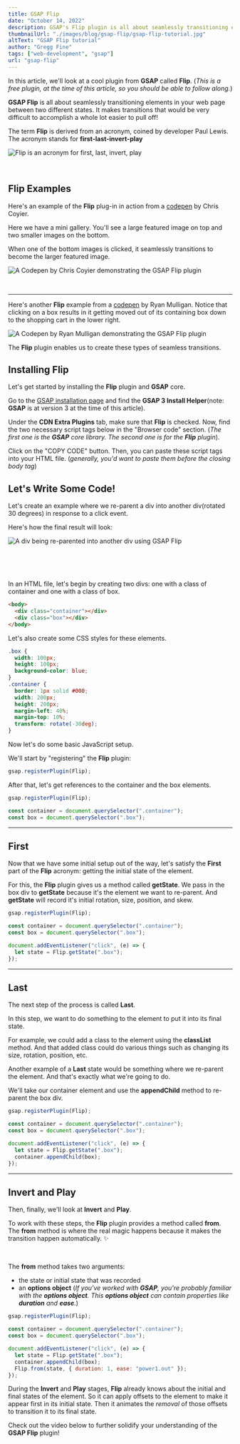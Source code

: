 ```yaml
---
title: GSAP Flip
date: "October 14, 2022"
description: GSAP's Flip plugin is all about seamlessly transitioning elements on your webpage between two different states.
thumbnailUrl: "./images/blog/gsap-flip/gsap-flip-tutorial.jpg"
altText: "GSAP Flip tutorial"
author: "Gregg Fine"
tags: ["web-development", "gsap"]
url: "gsap-flip"
---
```


In this article, we'll look at a cool plugin from **GSAP** called **Flip**.
(_This is a free plugin, at the time of this article, so you should be able to follow along._)

**GSAP Flip** is all about seamlessly transitioning elements in your web page between two different states.
It makes transitions that would be very difficult to accomplish a whole lot easier to pull off!

The term **Flip** is derived from an acronym, coined by developer Paul Lewis.
The acronym stands for
**first-last-invert-play**

<Image
  src="./images/blog/gsap-flip/flip.png"
  width={2518}
  height={1468}
  layout="responsive"
  alt="Flip is an acronym for first, last, invert, play"
/>

<br />

## Flip Examples

Here's an example of the **Flip** plug-in in action from a [codepen](https://codepen.io/chriscoyier/full/ExwXaKy) by Chris Coyier.

Here we have a mini gallery. You'll see a large featured image on top and two smaller images on the bottom.

When one of the bottom images is clicked, it seamlessly transitions to become the larger featured image.

<Image
  src="./images/blog/gsap-flip/chris-coyier-gsap-flip-example.gif"
  width={720}
  height={405}
  layout="responsive"
  alt="A Codepen by Chris Coyier demonstrating the GSAP Flip plugin"
/>

<br />

---

Here's another **Flip** example from a [codepen](https://codepen.io/hexagoncircle/full/RwLQLop) by Ryan Mulligan.
Notice that clicking on a box results in it getting moved out of its containing box down to the shopping cart in the lower right.

<Image
  src="./images/blog/gsap-flip/ryan-mulligan-gsap-flip-example.gif"
  width={720}
  height={405}
  layout="responsive"
  alt="A Codepen by Ryan Mulligan demonstrating the GSAP Flip plugin"
/>

The **Flip** plugin enables us to create these types of seamless transitions.

## Installing Flip

Let's get started by installing the **Flip** plugin and **GSAP** core.

Go to the [GSAP installation page](https://greensock.com/docs/v3/Installation?checked=core,flip)
and find the **GSAP 3 Install Helper**(note: **GSAP** is at version 3 at the time of this article).

Under the **CDN Extra Plugins** tab, make sure that **Flip** is checked.
Now, find the two necessary script tags below in the "Browser code" section.
(_The first one is the **GSAP** core library. The second one is for the **Flip** plugin_).

Click on the "COPY CODE" button.
Then, you can paste these script tags into your HTML file.
(_generally, you'd want to paste them before the closing <Syntax>body</Syntax> tag_)

## Let's Write Some Code!

Let's create an example where we re-parent a div into another <Syntax>div</Syntax>(rotated 30 degrees) in response to a click event.

Here's how the final result will look:

<Image
  src="./images/blog/gsap-flip/reparent_lg.gif"
  width={720}
  height={405}
  layout="responsive"
  alt="A div being re-parented into another div using GSAP Flip"
/>

<br />
<br />
<br />

In an HTML file, let's begin by creating two <Syntax>divs</Syntax>: one with a class of <Syntax>container</Syntax> and one with a class of <Syntax>box</Syntax>.

```html
<body>
  <div class="container"></div>
  <div class="box"></div>
</body>
```

Let's also create some CSS styles for these elements.

```css
.box {
  width: 100px;
  height: 100px;
  background-color: blue;
}
.container {
  border: 1px solid #000;
  width: 200px;
  height: 200px;
  margin-left: 40%;
  margin-top: 10%;
  transform: rotate(-30deg);
}
```

Now let's do some basic JavaScript setup.

We'll start by "registering" the **Flip** plugin:

```js
gsap.registerPlugin(Flip);
```

After that, let's get references to the <Syntax>container</Syntax> and the <Syntax>box</Syntax> elements.

```js
gsap.registerPlugin(Flip);

const container = document.querySelector(".container");
const box = document.querySelector(".box");
```

---

## First

Now that we have some initial setup out of the way, let's satisfy the **First** part of the **Flip** acronym:
getting the initial state of the element.

For this, the **Flip** plugin gives us a method called **getState**.
We pass in the box <Syntax>div</Syntax> to **getState** because it's the element we want to re-parent.
And **getState** will record it's initial rotation, size, position, and skew.

```js
gsap.registerPlugin(Flip);

const container = document.querySelector(".container");
const box = document.querySelector(".box");

document.addEventListener("click", (e) => {
  let state = Flip.getState(".box");
});
```

---

## Last

The next step of the process is called **Last**.

In this step, we want to do something to the element to put it into its final state.

For example, we could add a class to the element using the **classList** method.
And that added class could do various things such as changing its size, rotation, position, etc.

Another example of a **Last** state would be something where we re-parent the element.
And that's exactly what we're going to do.

We'll take our <Syntax>container</Syntax> element and use the **appendChild** method to re-parent the box <Syntax>div</Syntax>.

```js
gsap.registerPlugin(Flip);

const container = document.querySelector(".container");
const box = document.querySelector(".box");

document.addEventListener("click", (e) => {
  let state = Flip.getState(".box");
  container.appendChild(box);
});
```

---

## Invert and Play

Then, finally, we'll look at **Invert** and **Play**.

To work with these steps, the **Flip** plugin provides a method called **from**.
The **from** method is where the real magic happens because it makes the transition happen automatically. ✨

<br />

The **from** method takes two arguments:

- the state or initial state that was recorded
- an **options object** (_If you've worked with **GSAP**, you're probably familiar with the **options object**.
  This **options object** can contain properties like **duration** and **ease**._)

```js
gsap.registerPlugin(Flip);

const container = document.querySelector(".container");
const box = document.querySelector(".box");

document.addEventListener("click", (e) => {
  let state = Flip.getState(".box");
  container.appendChild(box);
  Flip.from(state, { duration: 1, ease: "power1.out" });
});
```

During the **Invert** and **Play** stages, **Flip** already knows about the initial and final states of the element. So it can apply offsets to the element to make it appear first in its initial state.
Then it animates the _removal_ of those offsets to transition it to its final state.

Check out the video below to further solidify your understanding of the **GSAP Flip** plugin!

<YouTube
  id="wKiHaQO8X24"
  alt="gsap flip video"
  imgSrc="./images/blog/gsap-flip/gsap-flip-video.jpg"
/>

<Ad
  txt="To go further with GSAP, check out Scrollytelling 101!"
  imgSrc="./images/ads/scrollytelling-101-course.jpg"
  imgWidth="240"
  imgHeight="152"
  href="https://store.thecodecreative.com/scrollytelling"
/>
